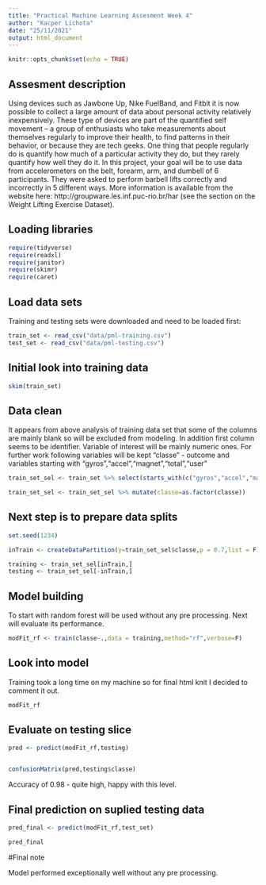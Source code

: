 ---
title: "Practical Machine Learning Assesment Week 4"
author: "Kacper Lichota"
date: "25/11/2021"
output: html_document
---

```{r setup, include=FALSE}
knitr::opts_chunk$set(echo = TRUE)
```

## Assesment description
Using devices such as Jawbone Up, Nike FuelBand, and Fitbit it is now possible to collect a large amount of data about personal activity relatively inexpensively. These type of devices are part of the quantified self movement – a group of enthusiasts who take measurements about themselves regularly to improve their health, to find patterns in their behavior, or because they are tech geeks. One thing that people regularly do is quantify how much of a particular activity they do, but they rarely quantify how well they do it. In this project, your goal will be to use data from accelerometers on the belt, forearm, arm, and dumbell of 6 participants. They were asked to perform barbell lifts correctly and incorrectly in 5 different ways. More information is available from the website here: http://groupware.les.inf.puc-rio.br/har (see the section on the Weight Lifting Exercise Dataset). 

## Loading libraries 
```{r libraries}
require(tidyverse)
require(readxl)
require(janitor)
require(skimr)
require(caret)
```

## Load data sets

Training and testing sets were downloaded and need to be loaded first:

```{r data load}

train_set <- read_csv("data/pml-training.csv")
test_set <- read_csv("data/pml-testing.csv")

```

## Initial look into training data
```{r}
skim(train_set)
```
## Data clean
It appears from above analysis of training data set that some of the columns are mainly blank so will be excluded from modeling.
In addition first column seems to be identifier. Variable of interest will be mainly numeric ones. For further work following variables 
will be kept "classe" - outcome and variables starting with "gyros","accel","magnet","total","user"


```{r train set prep}

train_set_sel <- train_set %>% select(starts_with(c("gyros","accel","magnet","total","user")),classe) 

train_set_sel <- train_set_sel %>% mutate(classe=as.factor(classe))

```

## Next step is to prepare data splits 

```{r}
set.seed(1234)

inTrain <- createDataPartition(y=train_set_sel$classe,p = 0.7,list = F)

training <- train_set_sel[inTrain,] 
testing <- train_set_sel[-inTrain,]
```


## Model building

To start with random forest will be used without any pre processing. Next will evaluate its performance.

```{r}
modFit_rf <- train(classe~.,data = training,method="rf",verbose=F)
```
## Look into model

Training took a long time on my machine so for final html knit I decided to comment it out. 

```{r}
modFit_rf
```

## Evaluate on testing slice



```{r}
pred <- predict(modFit_rf,testing)


confusionMatrix(pred,testing$classe)
```

Accuracy of 0.98 - quite high, happy with this level.


## Final prediction on suplied testing data 

```{r}
pred_final <- predict(modFit_rf,test_set)

pred_final
```
#Final note

Model performed exceptionally well without any pre processing. 


